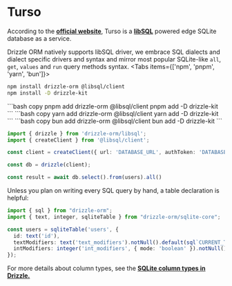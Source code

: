 
# Turso
According to the **[official website](https://turso.tech/drizzle)**, 
Turso is a **[libSQL](https://github.com/libsql/libsql)** powered edge SQLite database as a service.
  
Drizzle ORM natively supports libSQL driver, 
we embrace SQL dialects and dialect specific drivers and syntax and mirror most popular 
SQLite-like `all`, `get`, `values` and `run` query methods syntax. 
<Tabs items={['npm', 'pnpm', 'yarn', 'bun']}>
<Tab>
```bash copy
npm install drizzle-orm @libsql/client
npm install -D drizzle-kit 
```
</Tab>
<Tab>
```bash copy
pnpm add drizzle-orm @libsql/client
pnpm add -D drizzle-kit 
```
</Tab>
<Tab>
```bash copy
yarn add drizzle-orm @libsql/client
yarn add -D drizzle-kit 
```
</Tab>
<Tab>
```bash copy
bun add drizzle-orm @libsql/client
bun add -D drizzle-kit 
```
</Tab>
</Tabs>

```typescript copy
import { drizzle } from 'drizzle-orm/libsql';
import { createClient } from '@libsql/client';

const client = createClient({ url: 'DATABASE_URL', authToken: 'DATABASE_AUTH_TOKEN' });

const db = drizzle(client);

const result = await db.select().from(users).all()
```

Unless you plan on writing every SQL query by hand, a table declaration is helpful:
```typescript copy
import { sql } from "drizzle-orm";
import { text, integer, sqliteTable } from "drizzle-orm/sqlite-core";

const users = sqliteTable('users', {
  id: text('id'),
  textModifiers: text('text_modifiers').notNull().default(sql`CURRENT_TIMESTAMP`),
  intModifiers: integer('int_modifiers', { mode: 'boolean' }).notNull().default(false),
});
```
For more details about column types, see the **[SQLite column types in Drizzle.](http://localhost:3000/docs/column-types/sqlite)**